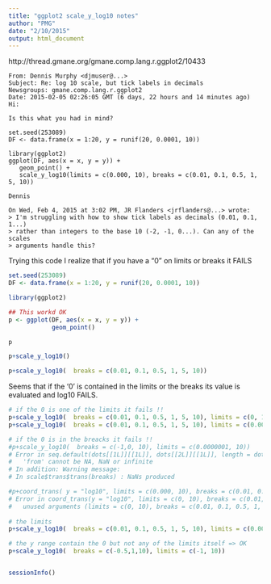 ```yaml
---
title: "ggplot2 scale_y_log10 notes"
author: "PMG"
date: "2/10/2015"
output: html_document
---
```



http://thread.gmane.org/gmane.comp.lang.r.ggplot2/10433

```
From: Dennis Murphy <djmuser@...>
Subject: Re: log 10 scale, but tick labels in decimals
Newsgroups: gmane.comp.lang.r.ggplot2
Date: 2015-02-05 02:26:05 GMT (6 days, 22 hours and 14 minutes ago)
Hi:

Is this what you had in mind?

set.seed(253089)
DF <- data.frame(x = 1:20, y = runif(20, 0.0001, 10))

library(ggplot2)
ggplot(DF, aes(x = x, y = y)) +
   geom_point() +
   scale_y_log10(limits = c(0.000, 10), breaks = c(0.01, 0.1, 0.5, 1, 5, 10))

Dennis

On Wed, Feb 4, 2015 at 3:02 PM, JR Flanders <jrflanders@...> wrote:
> I'm struggling with how to show tick labels as decimals (0.01, 0.1, 1...)
> rather than integers to the base 10 (-2, -1, 0...). Can any of the scales
> arguments handle this?
```

Trying this code I realize that if you have a "0" on limits or breaks it FAILS


```r
set.seed(253089)
DF <- data.frame(x = 1:20, y = runif(20, 0.0001, 10))

library(ggplot2)

## This workd OK
p <- ggplot(DF, aes(x = x, y = y)) +
            geom_point() 

p

p+scale_y_log10()

p+scale_y_log10(  breaks = c(0.01, 0.1, 0.5, 1, 5, 10))

```



Seems that if the '0' is contained in the limits or the breaks its value is evaluated and log10 FAILS.
```r

# if the 0 is one of the limits it fails !!
p+scale_y_log10(  breaks = c(0.01, 0.1, 0.5, 1, 5, 10), limits = c(0, 10))
p+scale_y_log10(  breaks = c(0.01, 0.1, 0.5, 1, 5, 10), limits = c(0.00000, 10))

# if the 0 is in the breacks it fails !!
#p+scale_y_log10(  breaks = c(-1,0, 10), limits = c(0.0000001, 10))
# Error in seq.default(dots[[1L]][[1L]], dots[[2L]][[1L]], length = dots[[3L]][[1L]]) : 
#   'from' cannot be NA, NaN or infinite
# In addition: Warning message:
# In scale$trans$trans(breaks) : NaNs produced

#p+coord_trans( y = "log10", limits = c(0.000, 10), breaks = c(0.01, 0.1, 0.5, 1, 5, 10))
# Error in coord_trans(y = "log10", limits = c(0, 10), breaks = c(0.01,  : 
#   unused arguments (limits = c(0, 10), breaks = c(0.01, 0.1, 0.5, 1, 5, 10))
  
# the limits 
p+scale_y_log10(  breaks = c(0.01, 0.1, 0.5, 1, 5, 10), limits = c(0.001, 10))

# the y range contain the 0 but not any of the limits itself => OK
p+scale_y_log10(  breaks = c(-0.5,1,10), limits = c(-1, 10))


sessionInfo()


```